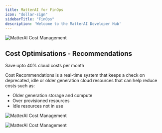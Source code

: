 ```yaml
---
title: MatterAI for FinOps
icon: "dollar-sign"
sidebarTitle: "FinOps"
description: 'Welcome to the MatterAI Developer Hub'
---
```


<img
  className="block"
  src="/images/website-costs-opt.png"
  alt="MatterAI Cost Management"
/>

## Cost Optimisations - Recommendations

<Note>Save upto 40% cloud costs per month</Note>

Cost Recommendations is a real-time system that keeps a check on deprecated, idle or older generation cloud resources that can help reduce costs such as:
- Older generation storage and compute
- Over provisioned resources
- Idle resources not in use

<img
  className="block"
  src="/images/website-costs-graviton.png"
  alt="MatterAI Cost Management"
/>

<img
  className="block"
  src="/images/website-costs-recomm.png"
  alt="MatterAI Cost Management"
/>

